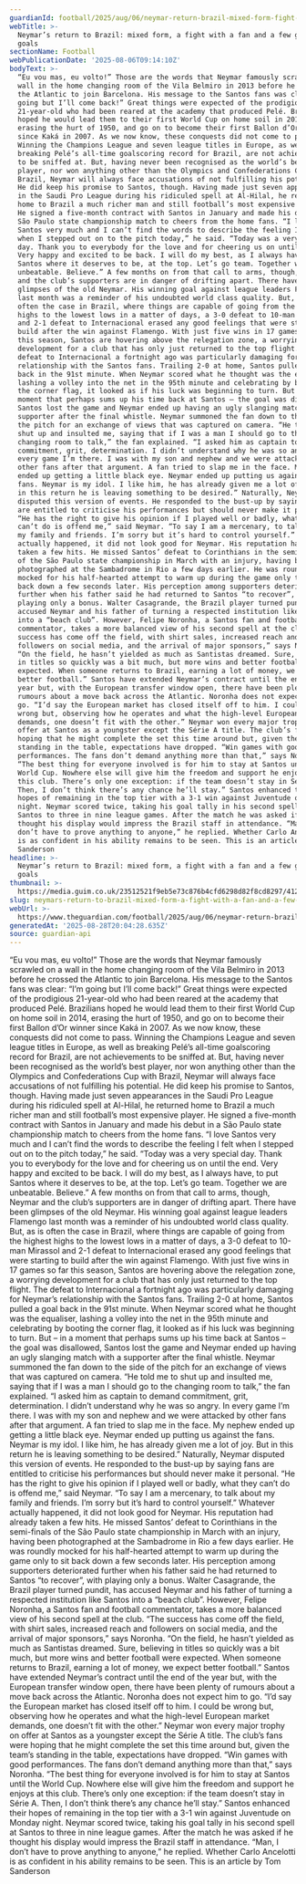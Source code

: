 ```yaml
---
guardianId: football/2025/aug/06/neymar-return-brazil-mixed-form-fight-fan-goals-santos
webTitle: >-
  Neymar’s return to Brazil: mixed form, a fight with a fan and a few great
  goals
sectionName: Football
webPublicationDate: '2025-08-06T09:14:10Z'
bodyText: >-
  “Eu vou mas, eu volto!” Those are the words that Neymar famously scrawled on a
  wall in the home changing room of the Vila Belmiro in 2013 before he crossed
  the Atlantic to join Barcelona. His message to the Santos fans was clear: “I’m
  going but I’ll come back!” Great things were expected of the prodigious
  21-year-old who had been reared at the academy that produced Pelé. Brazilians
  hoped he would lead them to their first World Cup on home soil in 2014,
  erasing the hurt of 1950, and go on to become their first Ballon d’Or winner
  since Kaká in 2007. As we now know, these conquests did not come to pass.
  Winning the Champions League and seven league titles in Europe, as well as
  breaking Pelé’s all-time goalscoring record for Brazil, are not achievements
  to be sniffed at. But, having never been recognised as the world’s best
  player, nor won anything other than the Olympics and Confederations Cup with
  Brazil, Neymar will always face accusations of not fulfilling his potential.
  He did keep his promise to Santos, though. Having made just seven appearances
  in the Saudi Pro League during his ridiculed spell at Al-Hilal, he returned
  home to Brazil a much richer man and still football’s most expensive player.
  He signed a five-month contract with Santos in January and made his debut in a
  São Paulo state championship match to cheers from the home fans. “I love
  Santos very much and I can’t find the words to describe the feeling I felt
  when I stepped out on to the pitch today,” he said. “Today was a very special
  day. Thank you to everybody for the love and for cheering us on until the end.
  Very happy and excited to be back. I will do my best, as I always have, to put
  Santos where it deserves to be, at the top. Let’s go team. Together we are
  unbeatable. Believe.” A few months on from that call to arms, though, Neymar
  and the club’s supporters are in danger of drifting apart. There have been
  glimpses of the old Neymar. His winning goal against league leaders Flamengo
  last month was a reminder of his undoubted world class quality. But, as is
  often the case in Brazil, where things are capable of going from the highest
  highs to the lowest lows in a matter of days, a 3-0 defeat to 10-man Mirassol
  and 2-1 defeat to Internacional erased any good feelings that were starting to
  build after the win against Flamengo. With just five wins in 17 games so far
  this season, Santos are hovering above the relegation zone, a worrying
  development for a club that has only just returned to the top flight. The
  defeat to Internacional a fortnight ago was particularly damaging for Neymar’s
  relationship with the Santos fans. Trailing 2-0 at home, Santos pulled a goal
  back in the 91st minute. When Neymar scored what he thought was the equaliser,
  lashing a volley into the net in the 95th minute and celebrating by booting
  the corner flag, it looked as if his luck was beginning to turn. But – in a
  moment that perhaps sums up his time back at Santos – the goal was disallowed,
  Santos lost the game and Neymar ended up having an ugly slanging match with a
  supporter after the final whistle. Neymar summoned the fan down to the side of
  the pitch for an exchange of views that was captured on camera. “He told me to
  shut up and insulted me, saying that if I was a man I should go to the
  changing room to talk,” the fan explained. “I asked him as captain to demand
  commitment, grit, determination. I didn’t understand why he was so angry. In
  every game I’m there. I was with my son and nephew and we were attacked by
  other fans after that argument. A fan tried to slap me in the face. My nephew
  ended up getting a little black eye. Neymar ended up putting us against the
  fans. Neymar is my idol. I like him, he has already given me a lot of joy. But
  in this return he is leaving something to be desired.” Naturally, Neymar
  disputed this version of events. He responded to the bust-up by saying fans
  are entitled to criticise his performances but should never make it personal.
  “He has the right to give his opinion if I played well or badly, what they
  can’t do is offend me,” said Neymar. “To say I am a mercenary, to talk about
  my family and friends. I’m sorry but it’s hard to control yourself.” Whatever
  actually happened, it did not look good for Neymar. His reputation had already
  taken a few hits. He missed Santos’ defeat to Corinthians in the semi-finals
  of the São Paulo state championship in March with an injury, having been
  photographed at the Sambadrome in Rio a few days earlier. He was roundly
  mocked for his half-hearted attempt to warm up during the game only to sit
  back down a few seconds later. His perception among supporters deteriorated
  further when his father said he had returned to Santos “to recover”, with
  playing only a bonus. Walter Casagrande, the Brazil player turned pundit, has
  accused Neymar and his father of turning a respected institution like Santos
  into a “beach club”. However, Felipe Noronha, a Santos fan and football
  commentator, takes a more balanced view of his second spell at the club. “The
  success has come off the field, with shirt sales, increased reach and
  followers on social media, and the arrival of major sponsors,” says Noronha.
  “On the field, he hasn’t yielded as much as Santistas dreamed. Sure, believing
  in titles so quickly was a bit much, but more wins and better football were
  expected. When someone returns to Brazil, earning a lot of money, we expect
  better football.” Santos have extended Neymar’s contract until the end of the
  year but, with the European transfer window open, there have been plenty of
  rumours about a move back across the Atlantic. Noronha does not expect him to
  go. “I’d say the European market has closed itself off to him. I could be
  wrong but, observing how he operates and what the high-level European market
  demands, one doesn’t fit with the other.” Neymar won every major trophy on
  offer at Santos as a youngster except the Série A title. The club’s fans were
  hoping that he might complete the set this time around but, given the team’s
  standing in the table, expectations have dropped. “Win games with good
  performances. The fans don’t demand anything more than that,” says Noronha.
  “The best thing for everyone involved is for him to stay at Santos until the
  World Cup. Nowhere else will give him the freedom and support he enjoys at
  this club. There’s only one exception: if the team doesn’t stay in Série A.
  Then, I don’t think there’s any chance he’ll stay.” Santos enhanced their
  hopes of remaining in the top tier with a 3-1 win against Juventude on Monday
  night. Neymar scored twice, taking his goal tally in his second spell at
  Santos to three in nine league games. After the match he was asked if he
  thought his display would impress the Brazil staff in attendance. “Man, I
  don’t have to prove anything to anyone,” he replied. Whether Carlo Ancelotti
  is as confident in his ability remains to be seen. This is an article by Tom
  Sanderson
headline: >-
  Neymar’s return to Brazil: mixed form, a fight with a fan and a few great
  goals
thumbnail: >-
  https://media.guim.co.uk/23512521f9eb5e73c876b4cfd6298d82f8cd8297/412_0_2422_1937/500.jpg
slug: neymars-return-to-brazil-mixed-form-a-fight-with-a-fan-and-a-few-great-goals
webUrl: >-
  https://www.theguardian.com/football/2025/aug/06/neymar-return-brazil-mixed-form-fight-fan-goals-santos
generatedAt: '2025-08-28T20:04:28.635Z'
source: guardian-api
---
```

“Eu vou mas, eu volto!” Those are the words that Neymar famously scrawled on a wall in the home changing room of the Vila Belmiro in 2013 before he crossed the Atlantic to join Barcelona. His message to the Santos fans was clear: “I’m going but I’ll come back!” Great things were expected of the prodigious 21-year-old who had been reared at the academy that produced Pelé. Brazilians hoped he would lead them to their first World Cup on home soil in 2014, erasing the hurt of 1950, and go on to become their first Ballon d’Or winner since Kaká in 2007. As we now know, these conquests did not come to pass. Winning the Champions League and seven league titles in Europe, as well as breaking Pelé’s all-time goalscoring record for Brazil, are not achievements to be sniffed at. But, having never been recognised as the world’s best player, nor won anything other than the Olympics and Confederations Cup with Brazil, Neymar will always face accusations of not fulfilling his potential. He did keep his promise to Santos, though. Having made just seven appearances in the Saudi Pro League during his ridiculed spell at Al-Hilal, he returned home to Brazil a much richer man and still football’s most expensive player. He signed a five-month contract with Santos in January and made his debut in a São Paulo state championship match to cheers from the home fans. “I love Santos very much and I can’t find the words to describe the feeling I felt when I stepped out on to the pitch today,” he said. “Today was a very special day. Thank you to everybody for the love and for cheering us on until the end. Very happy and excited to be back. I will do my best, as I always have, to put Santos where it deserves to be, at the top. Let’s go team. Together we are unbeatable. Believe.” A few months on from that call to arms, though, Neymar and the club’s supporters are in danger of drifting apart. There have been glimpses of the old Neymar. His winning goal against league leaders Flamengo last month was a reminder of his undoubted world class quality. But, as is often the case in Brazil, where things are capable of going from the highest highs to the lowest lows in a matter of days, a 3-0 defeat to 10-man Mirassol and 2-1 defeat to Internacional erased any good feelings that were starting to build after the win against Flamengo. With just five wins in 17 games so far this season, Santos are hovering above the relegation zone, a worrying development for a club that has only just returned to the top flight. The defeat to Internacional a fortnight ago was particularly damaging for Neymar’s relationship with the Santos fans. Trailing 2-0 at home, Santos pulled a goal back in the 91st minute. When Neymar scored what he thought was the equaliser, lashing a volley into the net in the 95th minute and celebrating by booting the corner flag, it looked as if his luck was beginning to turn. But – in a moment that perhaps sums up his time back at Santos – the goal was disallowed, Santos lost the game and Neymar ended up having an ugly slanging match with a supporter after the final whistle. Neymar summoned the fan down to the side of the pitch for an exchange of views that was captured on camera. “He told me to shut up and insulted me, saying that if I was a man I should go to the changing room to talk,” the fan explained. “I asked him as captain to demand commitment, grit, determination. I didn’t understand why he was so angry. In every game I’m there. I was with my son and nephew and we were attacked by other fans after that argument. A fan tried to slap me in the face. My nephew ended up getting a little black eye. Neymar ended up putting us against the fans. Neymar is my idol. I like him, he has already given me a lot of joy. But in this return he is leaving something to be desired.” Naturally, Neymar disputed this version of events. He responded to the bust-up by saying fans are entitled to criticise his performances but should never make it personal. “He has the right to give his opinion if I played well or badly, what they can’t do is offend me,” said Neymar. “To say I am a mercenary, to talk about my family and friends. I’m sorry but it’s hard to control yourself.” Whatever actually happened, it did not look good for Neymar. His reputation had already taken a few hits. He missed Santos’ defeat to Corinthians in the semi-finals of the São Paulo state championship in March with an injury, having been photographed at the Sambadrome in Rio a few days earlier. He was roundly mocked for his half-hearted attempt to warm up during the game only to sit back down a few seconds later. His perception among supporters deteriorated further when his father said he had returned to Santos “to recover”, with playing only a bonus. Walter Casagrande, the Brazil player turned pundit, has accused Neymar and his father of turning a respected institution like Santos into a “beach club”. However, Felipe Noronha, a Santos fan and football commentator, takes a more balanced view of his second spell at the club. “The success has come off the field, with shirt sales, increased reach and followers on social media, and the arrival of major sponsors,” says Noronha. “On the field, he hasn’t yielded as much as Santistas dreamed. Sure, believing in titles so quickly was a bit much, but more wins and better football were expected. When someone returns to Brazil, earning a lot of money, we expect better football.” Santos have extended Neymar’s contract until the end of the year but, with the European transfer window open, there have been plenty of rumours about a move back across the Atlantic. Noronha does not expect him to go. “I’d say the European market has closed itself off to him. I could be wrong but, observing how he operates and what the high-level European market demands, one doesn’t fit with the other.” Neymar won every major trophy on offer at Santos as a youngster except the Série A title. The club’s fans were hoping that he might complete the set this time around but, given the team’s standing in the table, expectations have dropped. “Win games with good performances. The fans don’t demand anything more than that,” says Noronha. “The best thing for everyone involved is for him to stay at Santos until the World Cup. Nowhere else will give him the freedom and support he enjoys at this club. There’s only one exception: if the team doesn’t stay in Série A. Then, I don’t think there’s any chance he’ll stay.” Santos enhanced their hopes of remaining in the top tier with a 3-1 win against Juventude on Monday night. Neymar scored twice, taking his goal tally in his second spell at Santos to three in nine league games. After the match he was asked if he thought his display would impress the Brazil staff in attendance. “Man, I don’t have to prove anything to anyone,” he replied. Whether Carlo Ancelotti is as confident in his ability remains to be seen. This is an article by Tom Sanderson

